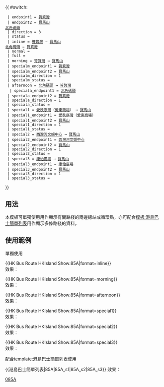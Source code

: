 {{ #switch: {{{format|}}}
  | endpoint1 = [[筲箕灣巴士總站|筲箕灣]]
  | endpoint2 = [[寶馬山公共運輸交匯處|寶馬山]]<br/>[[北角碼頭巴士總站|北角碼頭]]
  | direction = 3
  | status = {{HK Bus Status|P}}
  | inline = [[筲箕灣巴士總站|筲箕灣]] → [[寶馬山公共運輸交匯處|寶馬山]]<br/>[[北角碼頭公共運輸交匯處|北角碼頭]] → [[筲箕灣巴士總站|筲箕灣]]
  | normal =
  | full =
  | morning = [[筲箕灣巴士總站|筲箕灣]] → [[寶馬山公共運輸交匯處|寶馬山]]
  | specialm_endpoint1 = [[筲箕灣巴士總站|筲箕灣]]
  | specialm_endpoint2 = [[寶馬山公共運輸交匯處|寶馬山]]
  | specialm_direction = 1
  | specialm_status = {{HK Bus Status|M}}
  | afternoon = [[北角碼頭公共運輸交匯處|北角碼頭]] → [[筲箕灣巴士總站|筲箕灣]]
   | speciala_endpoint1 = [[北角碼頭公共運輸交匯處|北角碼頭]]
  | speciala_endpoint2 = [[筲箕灣巴士總站|筲箕灣]]
  | speciala_direction = 1
  | speciala_status = {{HK Bus Status|A}}
  | special1 = [[愛秩序灣]]（[[愛東邨|愛東商場]]） → [[寶馬山公共運輸交匯處|寶馬山]]
  | special1_endpoint1 = [[愛秩序灣]]（[[愛東邨|愛東商場]]）
  | special1_endpoint2 = [[寶馬山公共運輸交匯處|寶馬山]]
  | special1_direction = 1
  | special1_status = {{HK Bus Status|ST}}
  | special2 = [[西灣河文娛中心]] → [[寶馬山公共運輸交匯處|寶馬山]]
  | special2_endpoint1 = [[西灣河文娛中心]]
  | special2_endpoint2 = [[寶馬山公共運輸交匯處|寶馬山]]
  | special2_direction = 1
  | special2_status = {{HK Bus Status|ST}}
  | special3 = [[康怡廣場]] → [[寶馬山公共運輸交匯處|寶馬山]]
  | special3_endpoint1 = [[康怡廣場]]
  | special3_endpoint2 = [[寶馬山公共運輸交匯處|寶馬山]]
  | special3_direction = 1
  | special3_status = {{HK Bus Status|ST}}
}}<noinclude>
==用法==
本模板可單獨使用用作顯示有關路綫的兩邊總站或循環點，亦可配合[[模板:港島巴士簡單列表]]用作顯示多條路綫的資料。

==使用範例==
;單獨使用
<nowiki>{{HK Bus Route HKIsland Show:85A|format=inline}}</nowiki><br>
效果：{{HK Bus Route HKIsland Show:85A|format=inline}}

<nowiki>{{HK Bus Route HKIsland Show:85A|format=morning}}</nowiki><br>
效果：{{HK Bus Route HKIsland Show:85A|format=morning}}

<nowiki>{{HK Bus Route HKIsland Show:85A|format=afternoon}}</nowiki><br>
效果：{{HK Bus Route HKIsland Show:85A|format=afternoon}}

<nowiki>{{HK Bus Route HKIsland Show:85A|format=special1}}</nowiki><br>
效果：{{HK Bus Route HKIsland Show:85A|format=special1}}

<nowiki>{{HK Bus Route HKIsland Show:85A|format=special2}}</nowiki><br>
效果：{{HK Bus Route HKIsland Show:85A|format=special2}}

<nowiki>{{HK Bus Route HKIsland Show:85A|format=special3}}</nowiki><br>
效果：{{HK Bus Route HKIsland Show:85A|format=special3}}

;配合[[template:港島巴士簡單列表]]使用
<nowiki>{{港島巴士簡單列表|85A|85A_s1|85A_s2|85A_s3}}</nowiki>
效果：{{港島巴士簡單列表|85A}}
{{港島巴士簡單列表|85A_s1}}
{{港島巴士簡單列表|85A_s2}}
{{港島巴士簡單列表|85A_s3}}
[[Category:城巴路線模板|085A]]</noinclude>